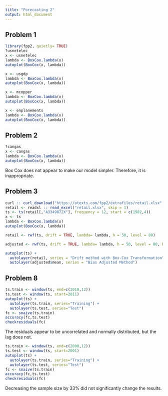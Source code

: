 ```yaml
---
title: "Forecasting 2"
output: html_document
---
```

## Problem 1
```r
library(fpp2, quietly= TRUE)
?usnetelec
x <- usnetelec
lambda <- BoxCox.lambda(x)
autoplot(BoxCox(x, lambda))
```

```r
x <- usgdp
lambda <- BoxCox.lambda(x)
autoplot(BoxCox(x, lambda))
```

```r
x <- mcopper
lambda <- BoxCox.lambda(x)
autoplot(BoxCox(x, lambda))
```

```r
x <- enplanements
lambda <- BoxCox.lambda(x)
autoplot(BoxCox(x, lambda))
```
## Problem 2
```r
?cangas
x <- cangas
lambda <- BoxCox.lambda(x)
autoplot(BoxCox(x, lambda))
```
Box Cox does not appear to make our model simpler. Therefore, it is inappropriate.

## Problem 3
```r
curl :: curl_download("https://otexts.com/fpp2/extrafiles/retail.xlsx", "retail.xlsx")
retail <- readxl :: read_excel("retail.xlsx", skip = 1)
ts <- ts(retail[,"A3349872X"], frequency = 12, start = c(1982,4))
x <- ts
lambda <- BoxCox.lambda(x)
autoplot(BoxCox(x, lambda))

retail <- rwf(ts, drift = TRUE, lambda= lambda, h = 50, level = 80)

adjusted <- rwf(ts, drift = TRUE, lambda= lambda, h = 50, level = 80, biasadj = TRUE)

autoplot(ts) +
  autolayer(retail, series = "Drift method with Box-Cox Transformation") +
  autolayer(adjusted$mean, series = "Bias Adjusted Method")
```


## Problem 8

```r
ts.train <- window(ts, end=c(2010,12))
ts.test <- window(ts, start=2011)
autoplot(ts) +
  autolayer(ts.train, series="Training") +
  autolayer(ts.test, series="Test")
fc <- snaive(ts.train)
accuracy(fc,ts.test)
checkresiduals(fc)

```

The residuals appear to be uncorrelated and normally distributed, but the lag does not.

```r
ts.train <- window(ts, end=c(2000,12))
ts.test <- window(ts, start=2001)
autoplot(ts) +
  autolayer(ts.train, series="Training") +
  autolayer(ts.test, series="Test")
fc <- snaive(ts.train)
accuracy(fc,ts.test)
checkresiduals(fc)

```
Decreasing the sample size by 33% did not significantly change the results.